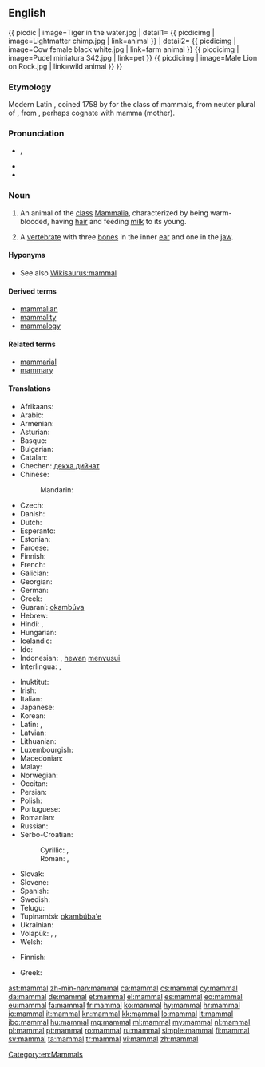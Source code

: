 ==English==
{{wikipedia}}
{{ picdic
| image=Tiger in the water.jpg
| detail1=
{{ picdicimg | image=Lightmatter chimp.jpg | link=animal }}
| detail2=
{{ picdicimg | image=Cow female black white.jpg | link=farm animal }}
{{ picdicimg | image=Pudel miniatura 342.jpg | link=pet }}
{{ picdicimg | image=Male Lion on Rock.jpg | link=wild animal }}
}}

===Etymology===
Modern Latin {{term|Mammalia|lang=la}}, coined 1758 by {{w|Linnaeus}} for the class of mammals, from neuter plural of {{etyl|LL.}} {{term|mammalis||of the breast|lang=la}}, from {{etyl|la}} {{term|mamma||breast|lang=la}}, perhaps cognate with mamma (mother).

===Pronunciation===
* {{a|GenAm}} {{IPA|/ˈmæməl/}}, {{X-SAMPA|/"m{m@l/}}
* {{hyphenation|mam|mal}}
* {{audio|en-us-mammal.ogg|Audio (US)}}

===Noun===
{{en-noun}}

# An animal of the [[class]] [[Mammalia]], characterized by being warm-blooded, having [[hair]] and feeding [[milk]] to its young.
# {{paleontology}} A [[vertebrate]] with three [[bone]]s in the inner [[ear]] and one in the [[jaw]].

====Hyponyms====
* See also [[Wikisaurus:mammal]]

====Derived terms====
* [[mammalian]]
* [[mammality]]
* [[mammalogy]]

====Related terms====
* [[mammarial]]
* [[mammary]]

====Translations====
{{trans-top|animal of the class Mammalia}}
* Afrikaans: {{t-|af|soogdier}}
* Arabic: {{t-|ar|ثديي|alt=ثَديِيّ|tr=thadyiyy}}
* Armenian: {{t-|hy|կաթնասուն|tr=kat'nasun}}
* Asturian: {{t+|ast|mamíferu|m}}
* Basque: {{t+|eu|ugaztun}}
* Bulgarian: {{t+|bg|бозайник|m|tr=bozajnik}}
* Catalan: {{t+|ca|mamífer|m}}
* Chechen: [[декха дийнат]]
* Chinese:
*: Mandarin: {{t|cmn|哺乳類|tr=bǔrǔlèi}}
* Czech: {{t+|cs|savec|m}}
* Danish: {{t+|da|pattedyr}}
* Dutch: {{t+|nl|zoogdier|n}}
* Esperanto: {{t-|eo|mamulo}}
* Estonian: {{t-|et|imetaja}}
* Faroese: {{t+|fo|súgdjór}}
* Finnish: {{t+|fi|nisäkäs}}
* French: {{t+|fr|mammifère|m}}
* Galician: {{t+|gl|mamífero|m}}
* Georgian: {{t-|ka|ძუძუმწოვარი|sc=Geor}}
* German: {{t+|de|Säugetier|n}}
* Greek: {{t+|el|θηλαστικό|n|tr=thilastikó|sc=Grek}}
* Guaraní: [[okambúva]]
* Hebrew: {{t-|he|יונק|tr=yoneq}}
* Hindi: {{t-|hi|सटनपायी|tr=sat'anapāyī}}, {{t+|hi|स्तनधारी|sc=Deva}}
* Hungarian: {{t+|hu|emlős}}
* Icelandic: {{t+|is|spendýr}}
* Ido: {{t+|io|mamifero}}
* Indonesian: {{t+|id|mamalia}}, [[hewan]] [[susu|menyusui]]
* Interlingua: {{t-|ia|mammifero}}, {{t-|ia|mammal}}
{{trans-mid}}
* Inuktitut: {{t|iu|ᒪᒻᒪᓛᑎᒃ|tr=mammalaatik}}
* Irish: {{t+|ga|mamach|m}}
* Italian: {{t+|it|mammifero|m}}
* Japanese: {{t+|ja|哺乳類|tr=ほにゅうるい, honyūrui}}
* Korean: {{t+|ko|포유류|tr=poyuryu|sc=Hang}}
* Latin: {{t-|la|mammalis}}, {{t-|la|mammalia}}
* Latvian: {{t-|lv|zīdītājs|m}}
* Lithuanian: {{t+|lt|žinduolis|m}}
* Luxembourgish: {{t+|lb|Mamendéier|n}}
* Macedonian: {{t-|mk|цицач|m|tr=cícač}}
* Malay: {{t-|ms|mamalia}}
* Norwegian: {{t+|no|pattedyr|n}}
* Occitan: {{t+|oc|mamifèr|m}}
* Persian: {{t+|fa|پستاندار|tr=pestandar}}
* Polish: {{t+|pl|ssak|m}}
* Portuguese: {{t+|pt|mamífero|m}}
* Romanian: {{t+|ro|mamifer|n}}
* Russian: {{t+|ru|млекопитающее|n|tr=mlekopitájuščeje}}
* Serbo-Croatian:
*: Cyrillic: {{t-|sh|сисар|m}}, {{t-|sh|сисавац|m}}
*: Roman: {{t-|sh|sisar|m}}, {{t-|sh|sisavac|m}}
* Slovak: {{t-|sk|cicavec|m}}
* Slovene: {{t+|sl|sesalec|m}}
* Spanish: {{t+|es|mamífero|m}}
* Swedish: {{t+|sv|däggdjur|n}}
* Telugu: {{t+|te|క్షీరదం|tr=ksheeradam}}
* Tupinambá: [[okambúba'e]]
* Ukrainian: {{t-|uk|ссавці|tr=ssavtsi}}
* Volapük: {{qualifier|♂♀}} {{t+|vo|sügaf}}, {{qualifier|♂♀}} {{t+|vo|süganim}},
* Welsh: {{t+|cy|mamal|m}}
{{trans-bottom}}

{{trans-top|paleontology: vertebrate with three bones in the inner ear and one in the jaw}}
* Finnish: {{t+|fi|nisäkäs}}
{{trans-mid}}
* Greek: {{t+|el|θηλαστικό|n|tr=thilastikó|sc=Grek}}
{{trans-bottom}}

[[Category:en:Mammals]]

[[ast:mammal]]
[[zh-min-nan:mammal]]
[[ca:mammal]]
[[cs:mammal]]
[[cy:mammal]]
[[da:mammal]]
[[de:mammal]]
[[et:mammal]]
[[el:mammal]]
[[es:mammal]]
[[eo:mammal]]
[[eu:mammal]]
[[fa:mammal]]
[[fr:mammal]]
[[ko:mammal]]
[[hy:mammal]]
[[hr:mammal]]
[[io:mammal]]
[[it:mammal]]
[[kn:mammal]]
[[kk:mammal]]
[[lo:mammal]]
[[lt:mammal]]
[[jbo:mammal]]
[[hu:mammal]]
[[mg:mammal]]
[[ml:mammal]]
[[my:mammal]]
[[nl:mammal]]
[[pl:mammal]]
[[pt:mammal]]
[[ro:mammal]]
[[ru:mammal]]
[[simple:mammal]]
[[fi:mammal]]
[[sv:mammal]]
[[ta:mammal]]
[[tr:mammal]]
[[vi:mammal]]
[[zh:mammal]]